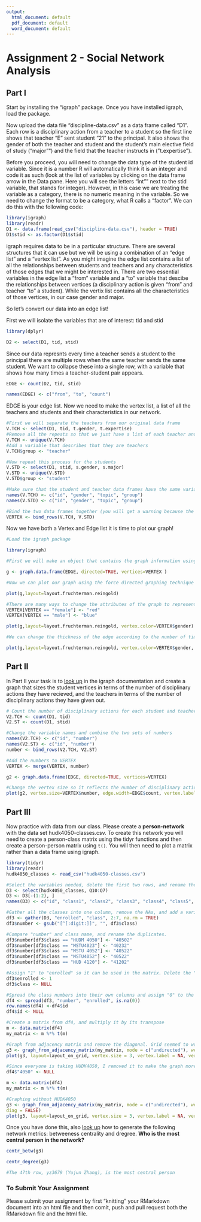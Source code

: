 ```yaml
---
output:
  html_document: default
  pdf_document: default
  word_document: default
---
```

# Assignment 2 - Social Network Analysis

## Part I
Start by installing the "igraph" package. Once you have installed igraph, load the package.

Now upload the data file "discipline-data.csv" as a data frame called "D1". Each row is a disciplinary action from a teacher to a student so the first line shows that teacher "E" sent student "21" to the principal. It also shows the gender of both the teacher and student and the student's main elective field of study ("major"") and the field that the teacher instructs in ("t.expertise").

Before you proceed, you will need to change the data type of the student id variable. Since it is a number R will automatically think it is an integer and code it as such (look at the list of variables by clicking on the data frame arrow in the Data pane. Here you will see the letters "int"" next to the stid variable, that stands for integer). However, in this case we are treating the variable as a category, there is no numeric meaning in the variable. So we need to change the format to be a category, what R calls a "factor". We can do this with the following code:

```r
library(igraph)
library(readr)
D1 <- data.frame(read_csv("discipline-data.csv"), header = TRUE)
D1$stid <- as.factor(D1$stid)
```

igraph requires data to be in a particular structure. There are several structures that it can use but we will be using a combination of an "edge list" and a "vertex list". As you might imagine the edge list contains a list of all the relationships between students and teachers and any characteristics of those edges that we might be interested in. There are two essential variables in the edge list a "from" variable and a "to" variable that descibe the relationships between vertices (a disciplinary action is given "from" and teacher "to" a student). While the vertix list contains all the characteristics of those vertices, in our case gender and major.

So let's convert our data into an edge list!

First we will isolate the variables that are of interest: tid and stid

```r
library(dplyr)

D2 <- select(D1, tid, stid)
```

Since our data represnts every time a teacher sends a student to the principal there are multiple rows when the same teacher sends the same student. We want to collapse these into a single row, with a variable that shows how many times a teacher-student pair appears.

```r

EDGE <- count(D2, tid, stid)

names(EDGE) <- c("from", "to", "count")

```

EDGE is your edge list. Now we need to make the vertex list, a list of all the teachers and students and their characteristics in our network.

```r

#First we will separate the teachers from our original data frame
V.TCH <- select(D1, tid, t.gender, t.expertise)
#Remove all the repeats so that we just have a list of each teacher and their characteristics
V.TCH <- unique(V.TCH)
#Add a variable that describes that they are teachers
V.TCH$group <- "teacher"

#Now repeat this process for the students
V.STD <- select(D1, stid, s.gender, s.major)
V.STD <- unique(V.STD)
V.STD$group <- "student"

#Make sure that the student and teacher data frames have the same variables names
names(V.TCH) <- c("id", "gender", "topic", "group")
names(V.STD) <- c("id", "gender", "topic", "group")

#Bind the two data frames together (you will get a warning because the teacher data frame has 5 types of id (A,B,C,D,E) and the student has 25 (1-30), this isn't a problem)
VERTEX <- bind_rows(V.TCH, V.STD)

```

Now we have both a Vertex and Edge list it is time to plot our graph!

```r
#Load the igraph package

library(igraph)

#First we will make an object that contains the graph information using our two dataframes EDGE and VERTEX. Notice that we have made "directed = TRUE" - our graph is directed since discipline is being given from a teacher to a student.

g <- graph.data.frame(EDGE, directed=TRUE, vertices=VERTEX )

#Now we can plot our graph using the force directed graphing technique - our old friend Fruchertman-Reingold!

plot(g,layout=layout.fruchterman.reingold)

#There are many ways to change the attributes of the graph to represent different characteristics of the newtork. For example, we can color the nodes according to gender.
VERTEX[VERTEX == "female"] <- "red"
VERTEX[VERTEX == "male"] <- "blue"

plot(g,layout=layout.fruchterman.reingold, vertex.color=VERTEX$gender)

#We can change the thickness of the edge according to the number of times a particular teacher has sent a particular student to the principal.

plot(g,layout=layout.fruchterman.reingold, vertex.color=VERTEX$gender, edge.width=EDGE$count)

````

## Part II

In Part II your task is to [look up](http://igraph.org/r/) in the igraph documentation and create a graph that sizes the student vertices in terms of the number of disciplinary actions they have recieved, and the teachers in terms of the number of disciplinary actions they have given out.

```r
# Count the number of disciplinary actions for each student and teacher
V2.TCH <- count(D1, tid)
V2.ST <- count(D1, stid)

#Change the variable names and combine the two sets of numbers
names(V2.TCH) <- c("id", "number")
names(V2.ST) <- c("id", "number")
number <- bind_rows(V2.TCH, V2.ST)

#Add the numbers to VERTEX
VERTEX <- merge(VERTEX, number)

g2 <- graph.data.frame(EDGE, directed=TRUE, vertices=VERTEX)

#Change the vertex size so it reflects the number of disciplinary actions received or given out. Labels are placed above the vertices so they are easier to read. 
plot(g2, vertex.size=VERTEX$number, edge.width=EDGE$count, vertex.label.cex=0.8, vertex.label.dist=1, vertex.label.degree = -pi/2, edge.arrow.size = 0.8, asp=0)
```


## Part III

Now practice with data from our class. Please create a **person-network** with the data set hudk4050-classes.csv. To create this network you will need to create a person-class matrix using the tidyr functions and then create a person-person matrix using `t()`. You will then need to plot a matrix rather than a data frame using igraph.

```r
library(tidyr)
library(readr)
hudk4050_classes <- read_csv("hudk4050-classes.csv")

#Select the variables needed, delete the first two rows, and rename the variables
D3 <- select(hudk4050_classes, Q10:Q7)
D3 <- D3[-(1:2), ]
names(D3) <- c("id", "class1", "class2", "class3", "class4", "class5", "class6")

#Gather all the classes into one column, remove the NAs, and add a variable "number" which is the numeric part of the course name. 
df3 <- gather(D3, "enrolled", "class", 2:7, na.rm = TRUE)
df3$number <- gsub("[^[:digit:]]", "", df3$class)

#Compare "number" and class name, and rename the duplicates. 
df3$number[df3$class == "HUDM 4050"] <- "40502"
df3$number[df3$class == "MSTU4023"] <- "40232"
df3$number[df3$class == "MSTU 4052"] <- "40522"
df3$number[df3$class == "MSTU4052"] <- "40522"
df3$number[df3$class == "HUD 4120"] <- "41202"

#Assign "1" to "enrolled" so it can be used in the matrix. Delete the "class" variable after checking for duplicates. 
df3$enrolled <- 1
df3$class <- NULL

#Spread the class numbers into their own columns and assign "0" to the NAs.
df4 <- spread(df3, "number", "enrolled", is.na(0))
row.names(df4) <-df4$id
df4$id <- NULL

#Create a matrix from df4, and multiply it by its transpose 
m <- data.matrix(df4)
my_matrix <- m %*% t(m)

#Graph from adjacency matrix and remove the diagonal. Grid seemed to work best for this graph. 
g3 <- graph_from_adjacency_matrix(my_matrix, mode = c("undirected"), weighted = TRUE, diag = FALSE)
plot(g3, layout=layout_on_grid, vertex.size = 3, vertex.label = NA, vertex.color = "black", edge.width = .2)

#Since everyone is taking HUDK4050, I removed it to make the graph more informative. 
df4$"4050" <- NULL

m <- data.matrix(df4)
my_matrix <- m %*% t(m)

#Graphing without HUDK4050
g3 <- graph_from_adjacency_matrix(my_matrix, mode = c("undirected"), weighted = TRUE,
diag = FALSE)
plot(g3, layout=layout_on_grid, vertex.size = 3, vertex.label = NA, vertex.color = "black", edge.width = .2)
```


Once you have done this, also [look up](http://igraph.org/r/) how to generate the following network metrics: betweeness centrality and dregree. **Who is the most central person in the network?**
```r
centr_betw(g3)

centr_degree(g3)

#The 47th row, yz3679 (Yujun Zhang), is the most central person
```


### To Submit Your Assignment

Please submit your assignment by first "knitting" your RMarkdown document into an html file and then comit, push and pull request both the RMarkdown file and the html file.

